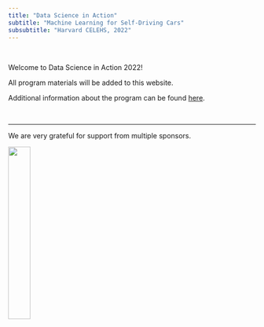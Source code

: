 ```yaml
---
title: "Data Science in Action"
subtitle: "Machine Learning for Self-Driving Cars"
subsubtitle: "Harvard CELEHS, 2022"
---
```



<br>

Welcome to Data Science in Action 2022!  

All program materials will be added to this website. 

Additional information about the program can be found [here](https://celehs.hms.harvard.edu/summer_camp.html).
 
 
  
   <br>
   
  ******

 We are very grateful for support from multiple sponsors.
 
![](images/support.png){width=30%}
